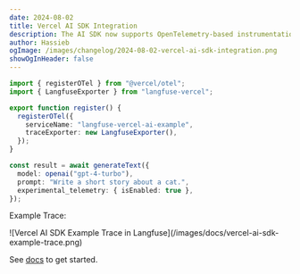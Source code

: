 ```yaml
---
date: 2024-08-02
title: Vercel AI SDK Integration
description: The AI SDK now supports OpenTelemetry-based instrumentation. With the new LangfuseExporter, you can easily collect these traces in Langfuse.
author: Hassieb
ogImage: /images/changelog/2024-08-02-vercel-ai-sdk-integration.png
showOgInHeader: false
---
```



<ChangelogHeader />

```ts filename="instrumentation.ts" {7}
import { registerOTel } from "@vercel/otel";
import { LangfuseExporter } from "langfuse-vercel";

export function register() {
  registerOTel({
    serviceName: "langfuse-vercel-ai-example",
    traceExporter: new LangfuseExporter(),
  });
}
```

```ts {4}
const result = await generateText({
  model: openai("gpt-4-turbo"),
  prompt: "Write a short story about a cat.",
  experimental_telemetry: { isEnabled: true },
});
```

Example Trace:

<Frame border fullWidth>
  ![Vercel AI SDK Example Trace in
  Langfuse](/images/docs/vercel-ai-sdk-example-trace.png)
</Frame>

See [docs](/docs/integrations/vercel-ai-sdk) to get started.

